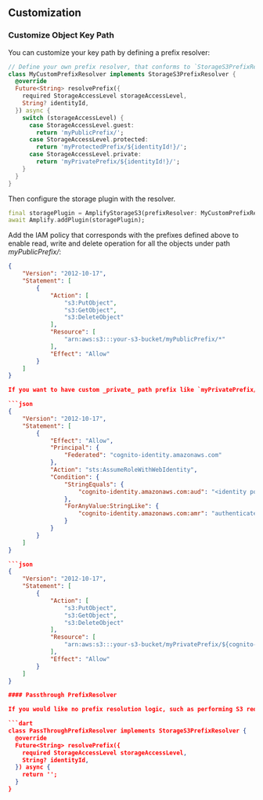 ## Customization

### Customize Object Key Path

You can customize your key path by defining a prefix resolver:

```dart
// Define your own prefix resolver, that conforms to `StorageS3PrefixResolver`
class MyCustomPrefixResolver implements StorageS3PrefixResolver {
  @override
  Future<String> resolvePrefix({
    required StorageAccessLevel storageAccessLevel,
    String? identityId,
  }) async {
    switch (storageAccessLevel) {
      case StorageAccessLevel.guest:
        return 'myPublicPrefix/';
      case StorageAccessLevel.protected:
        return 'myProtectedPrefix/${identityId!}/';
      case StorageAccessLevel.private:
        return 'myPrivatePrefix/${identityId!}/';
    }
  }
}
```

Then configure the storage plugin with the resolver.

```dart
final storagePlugin = AmplifyStorageS3(prefixResolver: MyCustomPrefixResolver());
await Amplify.addPlugin(storagePlugin);
```

Add the IAM policy that corresponds with the prefixes defined above to enable read, write and delete operation for all the objects under path _myPublicPrefix/_:

```json
{
    "Version": "2012-10-17",
    "Statement": [
        {
            "Action": [
                "s3:PutObject",
                "s3:GetObject",
                "s3:DeleteObject"
            ],
            "Resource": [
                "arn:aws:s3:::your-s3-bucket/myPublicPrefix/*"
            ],
            "Effect": "Allow"
        }
    ]
}

If you want to have custom _private_ path prefix like `myPrivatePrefix/`, you need to add permissions to the IAM policy of your authenticated users. For example, for the given IAM principal (default authenticated role for Amplify projects):

```json
{
    "Version": "2012-10-17",
    "Statement": [
        {
            "Effect": "Allow",
            "Principal": {
                "Federated": "cognito-identity.amazonaws.com"
            },
            "Action": "sts:AssumeRoleWithWebIdentity",
            "Condition": {
                "StringEquals": {
                    "cognito-identity.amazonaws.com:aud": "<identity pool ID>"
                },
                "ForAnyValue:StringLike": {
                    "cognito-identity.amazonaws.com:amr": "authenticated"
                }
            }
        }
    ]
}

```json
{
    "Version": "2012-10-17",
    "Statement": [
        {
            "Action": [
                "s3:PutObject",
                "s3:GetObject",
                "s3:DeleteObject"
            ],
            "Resource": [
                "arn:aws:s3:::your-s3-bucket/myPrivatePrefix/${cognito-identity.amazonaws.com:sub}/*"
            ],
            "Effect": "Allow"
        }
    ]
}

#### Passthrough PrefixResolver

If you would like no prefix resolution logic, such as performing S3 requests at the root of the bucket, create a prefix resolver that returns an empty string:

```dart
class PassThroughPrefixResolver implements StorageS3PrefixResolver {
  @override
  Future<String> resolvePrefix({
    required StorageAccessLevel storageAccessLevel,
    String? identityId,
  }) async {
    return '';
  }
}
```
